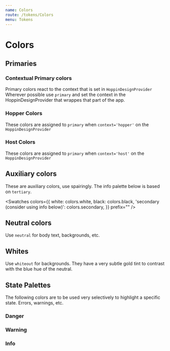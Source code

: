 ```yaml
---
name: Colors
route: /tokens/Colors
menu: Tokens
---
```



# Colors

## Primaries

### Contextual Primary colors

Primary colors react to the context that is set in `HoppinDesignProvider`
Wherever possible use `primary` and set the context in the HoppinDesignProvider that wrappes that part of the app.

<Swatches colors={colors.primary} prefix="primary." />

### Hopper Colors

These colors are assigned to `primary` when `context='hopper'` on the `HoppinDesignProvider`

<Swatches colors={colors.hopper} prefix="hopper." />

### Host Colors

These colors are assigned to `primary` when `context='host'` on the `HoppinDesignProvider`

<Swatches colors={colors.host} prefix="host." />

## Auxiliary colors

These are auxiliary colors, use spairingly. The info palette below is based on `tertiary`.

<Swatches
  colors={{
    white: colors.white,
    black: colors.black,
    'secondary (consider using info below)': colors.secondary,
  }}
  prefix=""
/>

## Neutral colors

Use `neutral` for body text, backgrounds, etc.

<Swatches colors={colors.neutral} prefix="neutral." />

## Whites

Use `whiteout` for backgrounds. They have a very subtle gold tint to contrast with the blue hue of the neutral.

<Swatches colors={colors.whiteout} prefix="whiteout." />

## State Palettes

The following colors are to be used very selectively to highlight a specific state. Errors, warnings, etc.

### Danger

<Swatches colors={colors.danger} prefix="danger." />

### Warning

<Swatches colors={colors.warning} prefix="warning." />

### Info

<Swatches colors={colors.info} prefix="info." />
